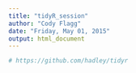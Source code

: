 ```yaml
---
title: "tidyR_session"
author: "Cody Flagg"
date: "Friday, May 01, 2015"
output: html_document
---
```


```r
# https://github.com/hadley/tidyr
```

